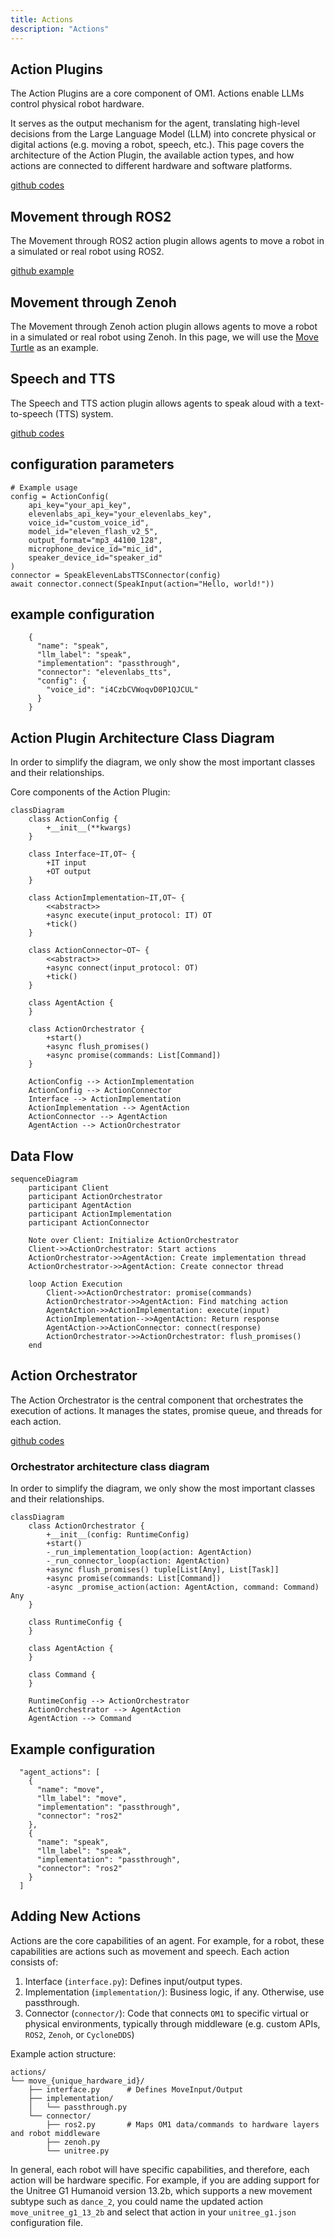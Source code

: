 ---
title: Actions
description: "Actions"
---

## Action Plugins

The Action Plugins are a core component of OM1. Actions enable LLMs control physical robot hardware. 

It serves as the output mechanism for the agent, translating high-level decisions from the Large Language Model (LLM) into concrete physical or digital actions (e.g. moving a robot, speech, etc.). This page covers the architecture of the Action Plugin, the available action types, and how actions are connected to different hardware and software platforms.

[github codes](https://github.com/OpenmindAGI/OM1/tree/main/src/actions)



## Movement through ROS2

The Movement through ROS2 action plugin allows agents to move a robot in a simulated or real robot using ROS2.

[github example](https://github.com/OpenmindAGI/OM1/blob/main/src/actions/move/connector/ros2.py)


## Movement through Zenoh

The Movement through Zenoh action plugin allows agents to move a robot in a simulated or real robot using Zenoh.
In this page, we will use the [Move Turtle](https://github.com/OpenmindAGI/OM1/tree/main/src/actions/move_turtle) as an example.

## Speech and TTS

The Speech and TTS action plugin allows agents to speak aloud with a text-to-speech (TTS) system.

[github codes](https://github.com/OpenmindAGI/OM1/blob/main/src/actions/speak/connector/elevenlabs_tts.py)

## configuration parameters

```
# Example usage
config = ActionConfig(
    api_key="your_api_key",
    elevenlabs_api_key="your_elevenlabs_key",
    voice_id="custom_voice_id",
    model_id="eleven_flash_v2_5",
    output_format="mp3_44100_128",
    microphone_device_id="mic_id",
    speaker_device_id="speaker_id"
)
connector = SpeakElevenLabsTTSConnector(config)
await connector.connect(SpeakInput(action="Hello, world!"))
```

## example configuration

```
    {
      "name": "speak",
      "llm_label": "speak",
      "implementation": "passthrough",
      "connector": "elevenlabs_tts",
      "config": {
        "voice_id": "i4CzbCVWoqvD0P1QJCUL"
      }
    }
```

## Action Plugin Architecture Class Diagram

In order to simplify the diagram, we only show the most important classes and their relationships.

Core components of the Action Plugin:

```mermaid
classDiagram
    class ActionConfig {
        +__init__(**kwargs)
    }

    class Interface~IT,OT~ {
        +IT input
        +OT output
    }

    class ActionImplementation~IT,OT~ {
        <<abstract>>
        +async execute(input_protocol: IT) OT
        +tick()
    }

    class ActionConnector~OT~ {
        <<abstract>>
        +async connect(input_protocol: OT)
        +tick()
    }

    class AgentAction {
    }

    class ActionOrchestrator {
        +start()
        +async flush_promises()
        +async promise(commands: List[Command])
    }

    ActionConfig --> ActionImplementation
    ActionConfig --> ActionConnector
    Interface --> ActionImplementation
    ActionImplementation --> AgentAction
    ActionConnector --> AgentAction
    AgentAction --> ActionOrchestrator
```

## Data Flow

```mermaid
sequenceDiagram
    participant Client
    participant ActionOrchestrator
    participant AgentAction
    participant ActionImplementation
    participant ActionConnector

    Note over Client: Initialize ActionOrchestrator
    Client->>ActionOrchestrator: Start actions
    ActionOrchestrator->>AgentAction: Create implementation thread
    ActionOrchestrator->>AgentAction: Create connector thread
    
    loop Action Execution
        Client->>ActionOrchestrator: promise(commands)
        ActionOrchestrator->>AgentAction: Find matching action
        AgentAction->>ActionImplementation: execute(input)
        ActionImplementation-->>AgentAction: Return response
        AgentAction->>ActionConnector: connect(response)
        ActionOrchestrator->>ActionOrchestrator: flush_promises()
    end
```

## Action Orchestrator

The Action Orchestrator is the central component that orchestrates the execution of actions. It manages the states, promise queue, and threads for each action.

[github codes](https://github.com/OpenmindAGI/OM1/blob/main/src/actions/orchestrator.py)

### Orchestrator architecture class diagram

In order to simplify the diagram, we only show the most important classes and their relationships.

```mermaid
classDiagram
    class ActionOrchestrator {
        +__init__(config: RuntimeConfig)
        +start()
        -_run_implementation_loop(action: AgentAction)
        -_run_connector_loop(action: AgentAction)
        +async flush_promises() tuple[List[Any], List[Task]]
        +async promise(commands: List[Command])
        -async _promise_action(action: AgentAction, command: Command) Any
    }

    class RuntimeConfig {
    }

    class AgentAction {
    }

    class Command {
    }

    RuntimeConfig --> ActionOrchestrator
    ActionOrchestrator --> AgentAction
    AgentAction --> Command
```

## Example configuration

```
  "agent_actions": [
    {
      "name": "move",
      "llm_label": "move",
      "implementation": "passthrough",
      "connector": "ros2"
    },
    {
      "name": "speak",
      "llm_label": "speak",
      "implementation": "passthrough",
      "connector": "ros2"
    }
  ]
```

## Adding New Actions

Actions are the core capabilities of an agent. For example, for a robot, these capabilities are actions such as movement and speech. Each action consists of:

1. Interface (`interface.py`): Defines input/output types.
2. Implementation (`implementation/`): Business logic, if any. Otherwise, use passthrough.
3. Connector (`connector/`): Code that connects `OM1` to specific virtual or physical environments, typically through middleware (e.g. custom APIs, `ROS2`, `Zenoh`, or `CycloneDDS`)

Example action structure:

```tree Example Action Structure
actions/
└── move_{unique_hardware_id}/
    ├── interface.py      # Defines MoveInput/Output
    ├── implementation/
    │   └── passthrough.py
    └── connector/
        ├── ros2.py       # Maps OM1 data/commands to hardware layers and robot middleware
        ├── zenoh.py
        └── unitree.py
```

In general, each robot will have specific capabilities, and therefore, each action will be hardware specific. For example, if you are adding support for the Unitree G1 Humanoid version 13.2b, which supports a new movement subtype such as `dance_2`, you could name the updated action `move_unitree_g1_13_2b` and select that action in your `unitree_g1.json` configuration file.